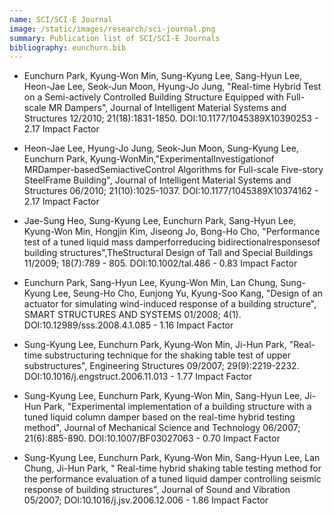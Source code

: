 ```yaml
---
name: SCI/SCI-E Journal
image: /static/images/research/sci-journal.png
summary: Publication list of SCI/SCI-E Journals
bibliography: eunchurn.bib
---
```


- Eunchurn Park, Kyung-Won Min, Sung-Kyung Lee, Sang-Hyun Lee, Heon-Jae Lee, Seok-Jun Moon, Hyung-Jo Jung, "Real-time Hybrid Test on a Semi-actively Controlled Building Structure Equipped with Full-scale MR Dampers", Journal of Intelligent Material Systems and Structures 12/2010; 21(18):1831-1850. DOI:10.1177/1045389X10390253 - 2.17 Impact Factor

- Heon-Jae Lee, Hyung-Jo Jung, Seok-Jun Moon, Sung-Kyung Lee, Eunchurn Park, Kyung-WonMin,"ExperimentalInvestigationof MRDamper-basedSemiactiveControl Algorithms for Full-scale Five-story SteelFrame Building", Journal of Intelligent Material Systems and Structures 06/2010; 21(10):1025-1037. DOI:10.1177/1045389X10374162 - 2.17 Impact Factor

- Jae-Sung Heo, Sung-Kyung Lee, Eunchurn Park, Sang-Hyun Lee, Kyung-Won Min, Hongjin Kim, Jiseong Jo, Bong-Ho Cho, "Performance test of a tuned liquid mass damperforreducing bidirectionalresponsesof building structures",TheStructural Design of Tall and Special Buildings 11/2009; 18(7):789 - 805. DOI:10.1002/tal.486 - 0.83 Impact Factor

- Eunchurn Park, Sang-Hyun Lee, Kyung-Won Min, Lan Chung, Sung-Kyung Lee, Seung-Ho Cho, Eunjong Yu, Kyung-Soo Kang, "Design of an actuator for simulating wind-induced response of a building structure", SMART STRUCTURES AND SYSTEMS 01/2008; 4(1). DOI:10.12989/sss.2008.4.1.085 - 1.16 Impact Factor

- Sung-Kyung Lee, Eunchurn Park, Kyung-Won Min, Ji-Hun Park, "Real-time substructuring technique for the shaking table test of upper substructures", Engineering Structures 09/2007; 29(9):2219-2232. DOI:10.1016/j.engstruct.2006.11.013 - 1.77 Impact Factor

- Sung-Kyung Lee, Eunchurn Park, Kyung-Won Min, Sang-Hyun Lee, Ji-Hun Park, "Experimental implementation of a building structure with a tuned liquid column damper based on the real-time hybrid testing method", Journal of Mechanical Science and Technology 06/2007; 21(6):885-890. DOI:10.1007/BF03027063 - 0.70 Impact Factor

- Sung-Kyung Lee, Eunchurn Park, Kyung-Won Min, Sang-Hyun Lee, Lan Chung, Ji-Hun Park, " Real-time hybrid shaking table testing method for the performance evaluation of a tuned liquid damper controlling seismic response of building structures", Journal of Sound and Vibration 05/2007; DOI:10.1016/j.jsv.2006.12.006 - 1.86 Impact Factor
